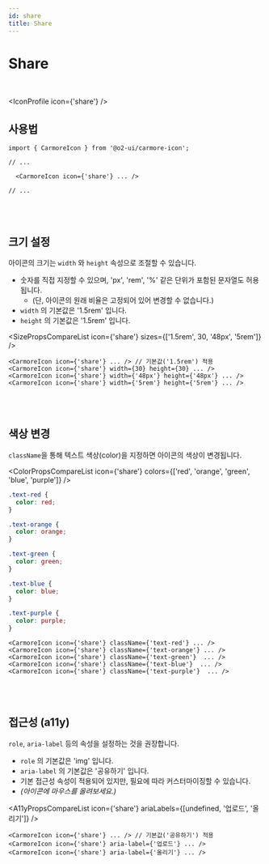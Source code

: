```yaml
---
id: share
title: Share
---
```




# Share

<br />

<IconProfile icon={'share'} />

## 사용법

```tsx
import { CarmoreIcon } from '@o2-ui/carmore-icon';

// ...

  <CarmoreIcon icon={'share'} ... />

// ...
```

<br />
<br />

## 크기 설정

아이콘의 크기는 `width` 와 `height` 속성으로 조절할 수 있습니다.

- 숫자를 직접 지정할 수 있으며, 'px', 'rem', '%' 같은 단위가 포함된 문자열도 허용됩니다.
  - (단, 아이콘의 원래 비율은 고정되어 있어 변경할 수 없습니다.)
- `width` 의 기본값은 '1.5rem' 입니다.
- `height` 의 기본값은 '1.5rem' 입니다.

<SizePropsCompareList icon={'share'} sizes={['1.5rem', 30, '48px', '5rem']} />

```tsx
<CarmoreIcon icon={'share'} ... /> // 기본값('1.5rem') 적용
<CarmoreIcon icon={'share'} width={30} height={30} ... />
<CarmoreIcon icon={'share'} width={'48px'} height={'48px'} ... />
<CarmoreIcon icon={'share'} width={'5rem'} height={'5rem'} ... />
```

<br />
<br />

## 색상 변경

`className`을 통해 텍스트 색상(color)을 지정하면 아이콘의 색상이 변경됩니다.

<ColorPropsCompareList icon={'share'} colors={['red', 'orange', 'green', 'blue', 'purple']} />

```css
.text-red {
  color: red;
}

.text-orange {
  color: orange;
}

.text-green {
  color: green;
}

.text-blue {
  color: blue;
}

.text-purple {
  color: purple;
}
```

```tsx
<CarmoreIcon icon={'share'} className={'text-red'} ... />
<CarmoreIcon icon={'share'} className={'text-orange'} ... />
<CarmoreIcon icon={'share'} className={'text-green'}  ... />
<CarmoreIcon icon={'share'} className={'text-blue'}  ... />
<CarmoreIcon icon={'share'} className={'text-purple'}  ... />
```

<br />
<br />

## 접근성 (a11y)

`role`, `aria-label` 등의 속성을 설정하는 것을 권장합니다.

- `role` 의 기본값은 'img' 입니다.
- `aria-label` 의 기본값은 '공유하기' 입니다.
- 기본 접근성 속성이 적용되어 있지만, 필요에 따라 커스터마이징할 수 있습니다.
- _(아이콘에 마우스를 올려보세요.)_

<A11yPropsCompareList icon={'share'} ariaLabels={[undefined, '업로드', '올리기']} />

```tsx
<CarmoreIcon icon={'share'} ... /> // 기본값('공유하기') 적용
<CarmoreIcon icon={'share'} aria-label={'업로드'} ... />
<CarmoreIcon icon={'share'} aria-label={'올리기'} ... />
```
